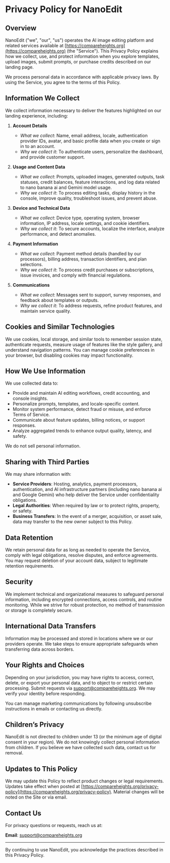 ﻿# Privacy Policy for NanoEdit

## Overview

NanoEdit ("we", "our", "us") operates the AI image editing platform and related services available at [https://compareheights.org](https://compareheights.org) (the "Service"). This Privacy Policy explains how we collect, use, and protect information when you explore templates, upload images, submit prompts, or purchase credits described on our landing page.

We process personal data in accordance with applicable privacy laws. By using the Service, you agree to the terms of this Policy.

## Information We Collect

We collect information necessary to deliver the features highlighted on our landing experience, including:

1. **Account Details**
   - *What we collect*: Name, email address, locale, authentication provider IDs, avatar, and basic profile data when you create or sign in to an account.
   - *Why we collect it*: To authenticate users, personalize the dashboard, and provide customer support.

2. **Usage and Content Data**
   - *What we collect*: Prompts, uploaded images, generated outputs, task statuses, credit balances, feature interactions, and log data related to nano banana ai and Gemini model usage.
   - *Why we collect it*: To process editing tasks, display history in the console, improve quality, troubleshoot issues, and prevent abuse.

3. **Device and Technical Data**
   - *What we collect*: Device type, operating system, browser information, IP address, locale settings, and cookie identifiers.
   - *Why we collect it*: To secure accounts, localize the interface, analyze performance, and detect anomalies.

4. **Payment Information**
   - *What we collect*: Payment method details (handled by our processors), billing address, transaction identifiers, and plan selections.
   - *Why we collect it*: To process credit purchases or subscriptions, issue invoices, and comply with financial regulations.

5. **Communications**
   - *What we collect*: Messages sent to support, survey responses, and feedback about templates or outputs.
   - *Why we collect it*: To address requests, refine product features, and maintain service quality.

## Cookies and Similar Technologies

We use cookies, local storage, and similar tools to remember session state, authenticate requests, measure usage of features like the style gallery, and understand navigation patterns. You can manage cookie preferences in your browser, but disabling cookies may impact functionality.

## How We Use Information

We use collected data to:

- Provide and maintain AI editing workflows, credit accounting, and console insights.
- Personalize prompts, templates, and locale-specific content.
- Monitor system performance, detect fraud or misuse, and enforce Terms of Service.
- Communicate about feature updates, billing notices, or support responses.
- Analyze aggregated trends to enhance output quality, latency, and safety.

We do not sell personal information.

## Sharing with Third Parties

We may share information with:

- **Service Providers**: Hosting, analytics, payment processors, authentication, and AI infrastructure partners (including nano banana ai and Google Gemini) who help deliver the Service under confidentiality obligations.
- **Legal Authorities**: When required by law or to protect rights, property, or safety.
- **Business Transfers**: In the event of a merger, acquisition, or asset sale, data may transfer to the new owner subject to this Policy.

## Data Retention

We retain personal data for as long as needed to operate the Service, comply with legal obligations, resolve disputes, and enforce agreements. You may request deletion of your account data, subject to legitimate retention requirements.

## Security

We implement technical and organizational measures to safeguard personal information, including encrypted connections, access controls, and routine monitoring. While we strive for robust protection, no method of transmission or storage is completely secure.

## International Data Transfers

Information may be processed and stored in locations where we or our providers operate. We take steps to ensure appropriate safeguards when transferring data across borders.

## Your Rights and Choices

Depending on your jurisdiction, you may have rights to access, correct, delete, or export your personal data, and to object to or restrict certain processing. Submit requests via [support@compareheights.org](mailto:support@compareheights.org). We may verify your identity before responding.

You can manage marketing communications by following unsubscribe instructions in emails or contacting us directly.

## Children’s Privacy

NanoEdit is not directed to children under 13 (or the minimum age of digital consent in your region). We do not knowingly collect personal information from children. If you believe we have collected such data, contact us for removal.

## Updates to This Policy

We may update this Policy to reflect product changes or legal requirements. Updates take effect when posted at [https://compareheights.org/privacy-policy](https://compareheights.org/privacy-policy). Material changes will be noted on the Site or via email.

## Contact Us

For privacy questions or requests, reach us at:

**Email**: [support@compareheights.org](mailto:support@compareheights.org)

---

By continuing to use NanoEdit, you acknowledge the practices described in this Privacy Policy.
